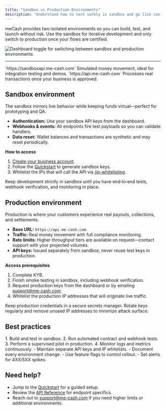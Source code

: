 ```yaml
---
title: "Sandbox vs Production Environments"
description: "Understand how to test safely in sandbox and go live confidently in production."
---
```


meCash provides two isolated environments so you can build, test, and launch without risk. Use the sandbox for iterative development and only switch to production once your flows are certified.

<Frame>
  <img
    src="public/images/enviroments.png"
    alt="Dashboard toggle for switching between sandbox and production environments"
    style={{ borderRadius: '0.75rem' }}
  />
</Frame>

---

<CardGroup cols={2}>
  <Card title="Sandbox" icon="flask">
    `https://sandboxapi.me-cash.com`  
    Simulated money movement, ideal for integration testing and demos.
  </Card>
  <Card title="Production" icon="rocket">
    `https://api.me-cash.com`  
    Processes real transactions once your business is approved.
  </Card>
</CardGroup>


## Sandbox environment

The sandbox mirrors live behavior while keeping funds virtual—perfect for prototyping and QA.

- **Authentication:** Use your sandbox API keys from the dashboard.  
- **Webhooks & events:** All endpoints fire test payloads so you can validate handlers.  
- **Data reset:** Wallet balances and transactions are synthetic and may reset periodically.

**How to access**

1. [Create your business account](/account-creation).  
2. Follow the [Quickstart](/quickstart) to generate sandbox keys.  
3. Whitelist the IPs that will call the API via [/ip-whitelisting](/ip-whitelisting).

<Tip>
  Keep development strictly in sandbox until you have end‑to‑end tests, webhook verification, and monitoring in place.
</Tip>

## Production environment

Production is where your customers experience real payouts, collections, and settlements.

- **Base URL:** `https://api.me-cash.com`.  
- **Traffic:** Real money movement with full compliance monitoring.  
- **Rate limits:** Higher throughput tiers are available on request—contact support with your projected volumes.  
- **API keys:** Issued separately from sandbox; never reuse test keys in production.

**Access prerequisites**

1. Complete KYB.  
2. Finish smoke testing in sandbox, including webhook verification.  
3. Request production keys from the dashboard or by emailing [support@me-cash.com](mailto:support@me-cash.com).  
4. Whitelist the production IP addresses that will originate live traffic.

<Note>
  Keep production credentials in a secure secrets manager. Rotate keys regularly and remove unused IP addresses to minimize attack surface.
</Note>

## Best practices

<CardGroup cols={2}>
  <Card title="Deployment workflow" icon="code">
    1. Build and test in sandbox.  
    2. Run automated contract and webhook tests.  
    3. Perform a supervised pilot in production.  
    4. Monitor logs and metrics continuously.
  </Card>
  <Card title="Environment hygiene" icon="key">
    - Maintain separate API keys and IP whitelists.  
    - Document every environment change.  
    - Use feature flags to control rollout.  
    - Set alerts for 4XX/5XX spikes.
  </Card>
</CardGroup>

## Need help?

- Jump to the [Quickstart](/quickstart) for a guided setup.  
- Review the [API Reference](/api-reference) for endpoint specifics.  
- Reach out to [support@me-cash.com](mailto:support@me-cash.com) if you need higher limits or additional environments.
